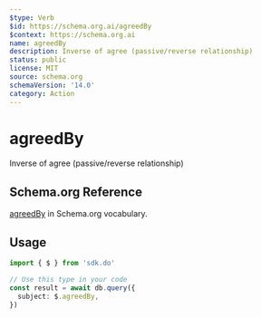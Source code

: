 ```yaml
---
$type: Verb
$id: https://schema.org.ai/agreedBy
$context: https://schema.org.ai
name: agreedBy
description: Inverse of agree (passive/reverse relationship)
status: public
license: MIT
source: schema.org
schemaVersion: '14.0'
category: Action
---
```


# agreedBy

Inverse of agree (passive/reverse relationship)

## Schema.org Reference

[agreedBy](https://schema.org/AgreeAction) in Schema.org vocabulary.

## Usage

```typescript
import { $ } from 'sdk.do'

// Use this type in your code
const result = await db.query({
  subject: $.agreedBy,
})
```
